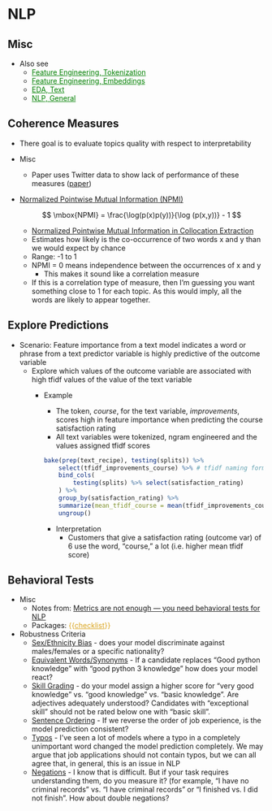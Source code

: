 # NLP {#sec-diag-nlp .unnumbered}

## Misc {#sec-diag-nlp-misc .unnumbered}

-   Also see
    -   [Feature Engineering, Tokenization](feature-engineering-tokenization.qmd#sec-feat-eng-tok){style="color: green"}
    -   [Feature Engineering, Embeddings](feature-engineering-embeddings.qmd#sec-feat-eng-emb){style="color: green"}
    -   [EDA, Text](eda-text.qmd#sec-eda-text){style="color: green"}
    -   [NLP, General](nlp-general.qmd#sec-nlp-gen){style="color: green"}

## Coherence Measures {#sec-diag-nlp-cohmeas .unnumbered}

-   There goal is to evaluate topics quality with respect to interpretability

-   Misc

    -   Paper uses Twitter data to show lack of performance of these measures ([paper](https://aclanthology.org/2021.naacl-main.300/))

-   [Normalized Pointwise Mutual Information (NPMI)]{.underline}

    $$
    \mbox{NPMI} = \frac{\log(p(x)p(y))}{\log (p(x,y))} - 1
    $$

    -   [Normalized Pointwise Mutual Information in Collocation Extraction](https://www.researchgate.net/publication/267306132_Normalized_Pointwise_Mutual_Information_in_Collocation_Extraction)
    -   Estimates how likely is the co-occurrence of two words x and y than we would expect by chance
    -   Range: -1 to 1
    -   NPMI = 0 means independence between the occurrences of x and y
        -   This makes it sound like a correlation measure
    -   If this is a correlation type of measure, then I'm guessing you want something close to 1 for each topic. As this would imply, all the words are likely to appear together.

## Explore Predictions {#sec-diag-nlp-exppred .unnumbered}

-   Scenario: Feature importance from a text model indicates a word or phrase from a text predictor variable is highly predictive of the outcome variable
    -   Explore which values of the outcome variable are associated with high tfidf values of the value of the text variable
        -   [Example]{.ribbon-highlight}

            -   The token, *course*, for the text variable, *improvements*, scores high in feature importance when predicting the course satisfaction rating
            -   All text variables were tokenized, ngram engineered and the values assigned tfidf scores

            ``` r
            bake(prep(text_recipe), testing(splits)) %>%
                select(tfidf_improvements_course) %>% # tfidf naming format is tfidf_textColumn_token
                bind_cols(
                    testing(splits) %>% select(satisfaction_rating)
                ) %>%
                group_by(satisfaction_rating) %>%
                summarize(mean_tfidf_course = mean(tfidf_improvements_course)) %>%
                ungroup()
            ```

            -   Interpretation
                -   Customers that give a satisfaction rating (outcome var) of 6 use the word, "course," a lot (i.e. higher mean tfidf score)

## Behavioral Tests {#sec-diag-nlp-behtest .unnumbered}

-   Misc
    -   Notes from: [Metrics are not enough --- you need behavioral tests for NLP](https://towardsdatascience.com/metrics-are-not-enough-you-need-behavioral-tests-for-nlp-5e7bb600aa57)
    -   Packages: [{{]{style="color: goldenrod"}[checklist](https://github.com/marcotcr/checklist){style="color: goldenrod"}[}}]{style="color: goldenrod"}
-   Robustness Criteria
    -   [Sex/Ethnicity Bias]{.underline} - does your model discriminate against males/females or a specific nationality?
    -   [Equivalent Words/Synonyms]{.underline} - If a candidate replaces "Good python knowledge" with "good python 3 knowledge" how does your model react?
    -   [Skill Grading]{.underline} - do your model assign a higher score for "very good knowledge" vs. "good knowledge" vs. "basic knowledge". Are adjectives adequately understood? Candidates with "exceptional skill" should not be rated below one with "basic skill".
    -   [Sentence Ordering]{.underline} - If we reverse the order of job experience, is the model prediction consistent?
    -   [Typos]{.underline} - I've seen a lot of models where a typo in a completely unimportant word changed the model prediction completely. We may argue that job applications should not contain typos, but we can all agree that, in general, this is an issue in NLP
    -   [Negations]{.underline} - I know that is difficult. But if your task requires understanding them, do you measure it? (for example, "I have no criminal records" vs. "I have criminal records" or "I finished vs. I did not finish". How about double negations?

